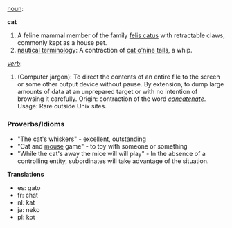 [[noun]]:

'''cat'''

#A feline mammal member of the family [[felis catus]] with retractable claws, commonly kept as a house pet.
#[[nautical terminology]]: A contraction of [[cat o'nine tails]], a whip.

''[[verb]]'':
#(Computer jargon): To direct the contents of an entire file to the screen or some other output device without pause. By extension, to dump large amounts of data at an unprepared target or with no intention of browsing it carefully. Origin: contraction of the word ''[[concatenate]]''. Usage: Rare outside Unix sites. 

===Proverbs/Idioms===
* "The cat's whiskers" - excellent, outstanding
* "Cat and [[mouse]] game" - to toy with someone or something
* "While the cat's away the mice will will play" - In the absence of a controlling entity, subordinates will take advantage of the situation.

'''Translations'''

*es: gato
*fr: chat
*nl: kat
*ja: neko
*pl: kot